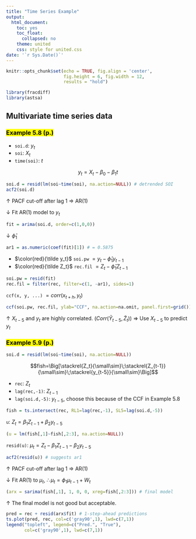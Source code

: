 ```yaml
---
title: "Time Series Example"
output:
  html_document:
    toc: yes
    toc_float:
      collapsed: no
    theme: united
    css: style for united.css
date: '`r Sys.Date()`'
---
```

```r
knitr::opts_chunk$set(echo = TRUE, fig.align = 'center',
                      fig.height = 6, fig.width = 12,
                      results = "hold")
```

```r
library(fracdiff)
library(astsa)
```

## Multivariate time series data
### <mark>Example 5.8 (p.) </mark>
* `soi.d`: $y_t$
* `soi`: $X_t$
* `time(soi)`: $t$

$$y_t=X_t-\beta_0-\beta_1t$$

```r
soi.d = resid(lm(soi~time(soi), na.action=NULL)) # detrended SOI
acf2(soi.d)
```

$\uparrow$ PACF cut-off after lag 1 $\Rightarrow$ AR(1)

$\downarrow$ Fit AR(1) model to $y_t$
```r
fit = arima(soi.d, order=c(1,0,0))
```

$\downarrow$ $\hat\phi_1$
```r
ar1 = as.numeric(coef(fit)[1]) # = 0.5875
```

* $\color{red}{\tilde y_t}$ `soi.pw` $=y_t-\hat\phi_1y_{t-1}$
* $\color{red}{\tilde Z_t}$ `rec.fil` $=Z_t-\hat\phi_1Z_{t-1}$ 
```r
soi.pw = resid(fit)
rec.fil = filter(rec, filter=c(1, -ar1), sides=1)
```

`ccf(x, y, ...)` $=corr(x_{t+h},y_t)$

```r
ccf(soi.pw, rec.fil, ylab="CCF", na.action=na.omit, panel.first=grid())
```

$\uparrow$ $X_{t-5}$ and $y_t$ are highly correlated. ($Corr(\tilde Y_{t-5}, \tilde Z_t)$) $\Rightarrow$ Use $X_{t-5}$ to predict $y_t$

### <mark>Example 5.9 (p.) </mark>
```r
soi.d = resid(lm(soi~time(soi), na.action=NULL))
```

$$fish=\Big[\stackrel{Z_t}{\small\sim}\;\stackrel{Z_{t-1}}{\small\sim}\;\stackrel{y_{t-5}}{\small\sim}\Big]$$

* `rec`: $Z_t$
* `lag(rec,-1)`: $Z_{t-1}$
* `lag(soi.d,-5)`: $y_{t-5}$, choose this because of the CCF in Example 5.8
```r
fish = ts.intersect(rec, RL1=lag(rec,-1), SL5=lag(soi.d,-5))
```

`u`: $Z_t=\beta_1 Z_{t-1}+\beta_2 y_{t-5}$
```r
(u = lm(fish[,1]~fish[,2:3], na.action=NULL))
```

`resid(u)`: $\mu_t=Z_t-\beta_1 Z_{t-1}-\beta_2 y_{t-5}$
```r
acf2(resid(u)) # suggests ar1
```

$\uparrow$ PACF cut-off after lag 1 $\Rightarrow$ AR(1)

$\downarrow$ Fit AR(1) to $\mu_t$, $\therefore\mu_t=\phi_1\mu_{t-1}+W_t$
```r
(arx = sarima(fish[,1], 1, 0, 0, xreg=fish[,2:3])) # final model
```

$\uparrow$ The final model is not good but acceptable. 

```r
pred = rec + resid(arx$fit) # 1-step-ahead predictions
ts.plot(pred, rec, col=c('gray90',1), lwd=c(7,1))
legend("topleft", legend=c("Pred.", "True"),
       col=c('gray90',1), lwd=c(7,1))
```

